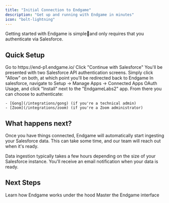 ```yaml
---
title: "Initial Connection to Endgame"
description: "Get up and running with Endgame in minutes"
icon: "bolt-lightning"
---
```


Getting started with Endgame is simpleand only requires that you authenticate via Salesforce.

## Quick Setup

<Steps>
  <Step title="Navigate to Endgame">
    Go to https://end-p1.endgame.io/
  </Step>
  <Step title="Authenticate with Salesforce">
    Click "Continue with Salesforce"
  </Step>
  <Step title="Grant API permissions">
    You'll be presented with two Salesforce API authentication screens.  Simply click "Allow" on both, at which point you'll be redirected back to Endgame
  </Step>
  <Step title="Approve Salesforce Connected App">
    In salesforce, navigate to Setup -> Manage Apps -> Connected Apps OAuth Usage, and click "Install" next to the "EndgameLabs2" app.
  </Step>
  <Step title="Connect additional integrations">
    From there you can choose to authenticate:

    - [Gong](/integrations/gong) (if you're a technical admin)
    - [Zoom](/integrations/zoom) (if you're a Zoom administrator)
  </Step>
</Steps>

## What happens next?

Once you have things connected, Endgame will automatically start ingesting your Salesforce data. This can take some time, and our team will reach out when it's ready.

<Info>
  Data ingestion typically takes a few hours depending on the size of your Salesforce instance. You'll receive an email notification when your data is ready.
</Info>

## Next Steps

<CardGroup cols={2}>
  <Card title="Core Concepts" icon="book" href="/core-concepts">
    Learn how Endgame works under the hood
  </Card>
  <Card title="Navigate Endgame" icon="compass" href="/navigating-endgame">
    Master the Endgame interface
  </Card>
</CardGroup>